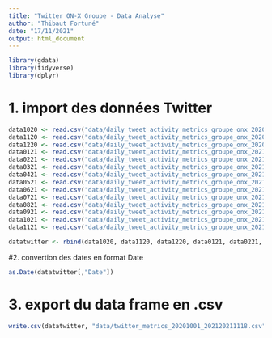 ```yaml
---
title: "Twitter ON-X Groupe - Data Analyse"
author: "Thibaut Fortuné"
date: "17/11/2021"
output: html_document
---
```


```r
library(gdata)
library(tidyverse)
library(dplyr)
```

# 1. import des données Twitter

```r
data1020 <- read.csv("data/daily_tweet_activity_metrics_groupe_onx_20201001_20201101_fr.csv", header = TRUE, sep = ",")
data1120 <- read.csv("data/daily_tweet_activity_metrics_groupe_onx_20201101_20201201_fr.csv", header = TRUE, sep = ",")
data1220 <- read.csv("data/daily_tweet_activity_metrics_groupe_onx_20201201_20210101_fr.csv", header = TRUE, sep = ",")
data0121 <- read.csv("data/daily_tweet_activity_metrics_groupe_onx_20210101_20210201_fr.csv", header = TRUE, sep = ",")
data0221 <- read.csv("data/daily_tweet_activity_metrics_groupe_onx_20210201_20210301_fr.csv", header = TRUE, sep = ",")
data0321 <- read.csv("data/daily_tweet_activity_metrics_groupe_onx_20210301_20210401_fr.csv", header = TRUE, sep = ",")
data0421 <- read.csv("data/daily_tweet_activity_metrics_groupe_onx_20210401_20210501_fr.csv", header = TRUE, sep = ",")
data0521 <- read.csv("data/daily_tweet_activity_metrics_groupe_onx_20210501_20210601_fr.csv", header = TRUE, sep = ",")
data0621 <- read.csv("data/daily_tweet_activity_metrics_groupe_onx_20210601_20210701_fr.csv", header = TRUE, sep = ",")
data0721 <- read.csv("data/daily_tweet_activity_metrics_groupe_onx_20210701_20210801_fr.csv", header = TRUE, sep = ",")
data0821 <- read.csv("data/daily_tweet_activity_metrics_groupe_onx_20210801_20210901_fr.csv", header = TRUE, sep = ",")
data0921 <- read.csv("data/daily_tweet_activity_metrics_groupe_onx_20210901_20211001_fr.csv", header = TRUE, sep = ",")
data1021 <- read.csv("data/daily_tweet_activity_metrics_groupe_onx_20211001_20211101_fr.csv", header = TRUE, sep = ",")
data1121 <- read.csv("data/daily_tweet_activity_metrics_groupe_onx_20211101_20211118_fr.csv", header = TRUE, sep = ",")

datatwitter <- rbind(data1020, data1120, data1220, data0121, data0221, data0321, data0421, data0521, data0621, data0721, data0821, data0921, data1021, data1121)
```

#2. convertion des dates en format Date

```r
as.Date(datatwitter[,"Date"])
```

# 3. export du data frame en .csv

```r
write.csv(datatwitter, "data/twitter_metrics_20201001_202120211118.csv")
```

